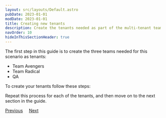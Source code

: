 ```yaml
---
layout: src/layouts/Default.astro
pubDate: 2023-01-01
modDate: 2023-01-01
title: Creating new tenants
description: Create the tenants needed as part of the multi-tenant team setup in Octopus Deploy.
navOrder: 10
hideInThisSectionHeader: true
---
```


The first step in this guide is to create the three teams needed for this scenario as tenants:

- Team Avengers
- Team Radical
- QA

To create your tenants follow these steps:

<TenantsCreateTenant />

Repeat this process for each of the tenants, and then move on to the next section in the guide.

<span><a class="btn btn-secondary" href="/docs/tenants/guides/multi-tenant-teams">Previous</a></span>&nbsp;&nbsp;&nbsp;&nbsp;&nbsp;<span><a class="btn btn-success" href="/docs/tenants/guides/multi-tenant-teams/assign-team-userrole-to-tenant">Next</a></span>